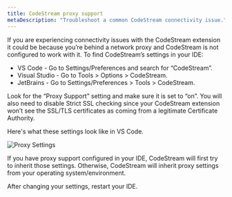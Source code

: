 ```yaml
---
title: CodeStream proxy support
metaDescription: "Troubleshoot a common CodeStream connectivity issue."
---
```


If you are experiencing connectivity issues with the CodeStream extension it
could be because you’re behind a network proxy and CodeStream is not configured
to work with it. To find CodeStream’s settings in your IDE:

* VS Code - Go to Settings/Preferences and search for “CodeStream”.
* Visual Studio - Go to Tools > Options > CodeStream.
* JetBrains - Go to Settings/Preferences > Tools > CodeStream.

Look for the “Proxy Support” setting and make sure it is set to “on”. You will
also need to disable Strict SSL checking since your CodeStream extension won’t
see the SSL/TLS certificates as coming from a legitimate Certificate Authority. 

Here's what these settings look like in VS Code. 

![Proxy Settings](/images/ProxySettings1.png)

If you have proxy support configured in your IDE, CodeStream will first try to
inherit those settings. Otherwise, CodeStream will inherit proxy settings from
your operating system/environment.

After changing your settings, restart your IDE.
